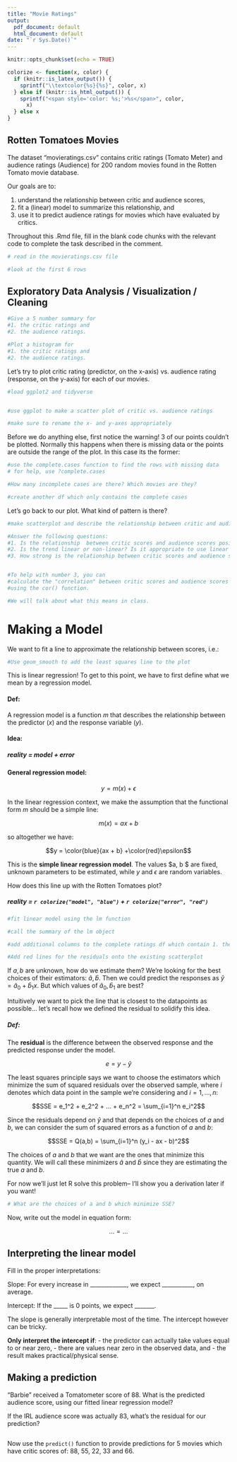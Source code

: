 ```yaml
---
title: "Movie Ratings"
output:
  pdf_document: default
  html_document: default
date: "`r Sys.Date()`"
---
```


```r
knitr::opts_chunk$set(echo = TRUE)

colorize <- function(x, color) {
  if (knitr::is_latex_output()) {
    sprintf("\\textcolor{%s}{%s}", color, x)
  } else if (knitr::is_html_output()) {
    sprintf("<span style='color: %s;'>%s</span>", color,
      x)
  } else x
}
```

## Rotten Tomatoes Movies

The dataset "movieratings.csv" contains critic ratings (Tomato Meter) and audience ratings (Audience) for 200 random movies found in the Rotten Tomato movie database. 

Our goals are to:

1. understand the relationship between critic and audience scores, 
2. fit a (linear) model to summarize this relationship, and
3. use it to predict audience ratings for movies which have evaluated by critics. 

Throughout this .Rmd file, fill in the blank code chunks with the relevant code to complete the task described in the comment.

```r
# read in the movieratings.csv file

```

```r
#look at the first 6 rows

```

## Exploratory Data Analysis / Visualization / Cleaning


```r

#Give a 5 number summary for 
#1. the critic ratings and 
#2. the audience ratings.


```

```r
#Plot a histogram for
#1. the critic ratings and 
#2. the audience ratings.


```

Let's try to plot critic rating (predictor, on the x-axis) vs. audience rating (response, on the y-axis) for each of our movies. 


```r

#load ggplot2 and tidyverse


#use ggplot to make a scatter plot of critic vs. audience ratings

#make sure to rename the x- and y-axes appropriately

```

Before we do anything else, first notice the warning! 3 of our points couldn't be plotted. Normally this happens when there is missing data or the points are outside the range of the plot. In this case its the former:

```r
#use the complete.cases function to find the rows with missing data
# for help, use ?complete.cases

#How many incomplete cases are there? Which movies are they?

```


```r
#create another df which only contains the complete cases

```

Let's go back to our plot. What kind of pattern is there?
```r
#make scatterplot and describe the relationship between critic and audience scores. 

#Answer the following questions:
#1. Is the relationship  between critic scores and audience scores positive or negative?
#2. Is the trend linear or non-linear? Is it appropriate to use linear regression to model this data?
#3. How strong is the relationship between critic scores and audience scores? 


#To help with number 3, you can 
#calculate the "correlation" between critic scores and audience scores 
#using the cor() function.

#We will talk about what this means in class.

```


# Making a Model

We want to fit a line to approximate the relationship between scores, i.e.:

```r

#Use geom_smooth to add the least squares line to the plot


```

This is linear regression! To get to this point, we have to first define what we mean by a regression model.


#### Def: 
A regression model is a function $m$ that describes the relationship between the predictor $(x)$ and the response variable $(y)$. 

#### Idea: 
##### reality = model + error

#### General regression model:
$$y = m(x) + \epsilon$$

In the linear regression context, we make the assumption that the functional form $m$ should be a simple line:

$$m(x) = ax + b$$

so altogether we have:

$$y = \color{blue}{ax + b}   +\color{red}\epsilon$$

This is the **simple linear regression model**. The values $a, b $ are fixed, unknown parameters to be estimated, while $y$ and $\epsilon$ are random variables.

How does this line up with the Rotten Tomatoes plot?

##### reality = `r colorize("model", "blue")` + `r colorize("error", "red")`


```r

#fit linear model using the lm function

```


```r
#call the summary of the lm object


```

```r
#add additional columns to the complete ratings df which contain 1. the predicted values and 2. the errors (residuals)
```


```r
#Add red lines for the residuals onto the existing scatterplot

```


If $a, b$ are unknown, how do we estimate them? We're looking for the best choices of their estimators: $\hat{a}, \hat{b}$. Then we could predict the responses as $\hat{y} = \hat{a}_0 + \hat{b}_1 x$. But which values of $\hat{a}_0, \hat{b}_1$ are best?

Intuitively we want to pick the line that is closest to the datapoints as possible... let's recall how we defined the residual to solidify this idea.

##### Def: 
The **residual** is the difference between the observed response and the predicted response under the model.

$$e = y - \hat{y}$$


The least squares principle says we want to choose the estimators which minimize the sum of squared residuals over the observed sample, where $i$ denotes which data point in the sample we're considering and $i=1,...,n$:

$$SSE = e_1^2 + e_2^2 + ... + e_n^2 = \sum_{i=1}^n e_i^2$$

Since the residuals depend on $\hat{y}$ and that depends on the choices of $a$ and $b$, we can consider the sum of squared errors as a function of $a$ and $b$:

$$SSE = Q(a,b) = \sum_{i=1}^n (y_i - ax - b)^2$$


The choices of $a$ and $b$ that we want are the ones that minimize this quantity. We will call these minimizers $\hat{a}$ and $\hat{b}$ since they are estimating the true $a$ and $b$.

For now we'll just let R solve this problem-- I'll show you a derivation later if you want! 



```r
# What are the choices of a and b which minimize SSE? 


```

Now, write out the model in equation form:

$$... = ...$$


## Interpreting the linear model

Fill in the proper interpretations:


Slope: For every increase in _____________, we expect ___________, on average.

Intercept: If the _____ is 0 points, we expect _______.

The slope is generally interpretable most of the time. The intercept however can be tricky. 

**Only interpret the intercept if**: 
- the predictor can actually take values equal to or near zero, 
- there are values near zero in the observed data, and
- the result makes practical/physical sense.

## Making a prediction

"Barbie" received a Tomatometer score of 88. What is the predicted audience score, using our fitted linear regression model?

If the IRL audience score was actually 83, what's the residual for our prediction? 


```r

```

Now use the `predict()` function to provide predictions for 5 movies which have critic scores of: 88, 55, 22, 33 and 66. 


```r

```



